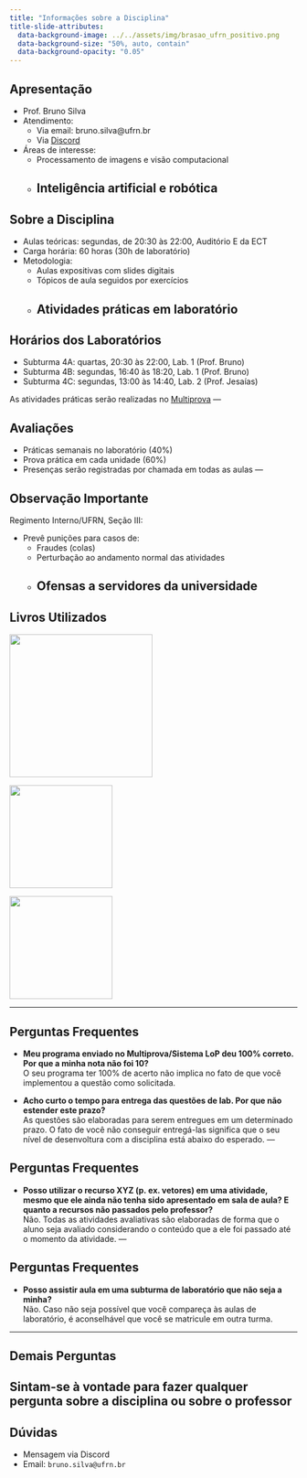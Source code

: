```yaml
---
title: "Informações sobre a Disciplina"
title-slide-attributes:
  data-background-image: ../../assets/img/brasao_ufrn_positivo.png
  data-background-size: "50%, auto, contain"
  data-background-opacity: "0.05"
---
```


## Apresentação

- Prof. Bruno Silva
- Atendimento:
    - Via email: bruno.silva@ufrn.br
    - Via [Discord](https://discord.gg/8ecZwEQ7yh)
- Áreas de interesse:
    - Processamento de imagens e visão computacional
    - Inteligência artificial e robótica
---

## Sobre a Disciplina

- Aulas teóricas: segundas, de 20:30 às 22:00,
  Auditório E da ECT
- Carga horária: 60 horas (30h de laboratório)
- Metodologia:
    - Aulas expositivas com slides digitais
    - Tópicos de aula seguidos por exercícios
    - Atividades práticas em laboratório
---

## Horários dos Laboratórios

- Subturma 4A: quartas, 20:30 às 22:00, Lab. 1 (Prof. Bruno)
- Subturma 4B: segundas, 16:40 às 18:20, Lab. 1 (Prof. Bruno)
- Subturma 4C: segundas, 13:00 às 14:40, Lab. 2 (Prof. Jesaías)

As atividades práticas serão realizadas no
[Multiprova](https://multiprova.ufrn.br)
---

## Avaliações

- Práticas semanais no laboratório (40%)
- Prova prática em cada unidade (60%)
- Presenças serão registradas por chamada
  em todas as aulas
---

## Observação Importante

Regimento Interno/UFRN, Seção III:

- Prevê punições para casos de:
    - Fraudes (colas)
    - Perturbação ao andamento normal das atividades
    - Ofensas a servidores da universidade
---

## Livros Utilizados {.nostretch}

::: {layout-ncol=3}
![](livro_lip_ect.png){width=250}

![](livro1.png){width=180}

![](livro2.png){width=180}
:::

---

## Perguntas Frequentes

- **Meu programa enviado no Multiprova/Sistema LoP deu 100% correto.
Por que a minha nota não foi 10?**<br>
O seu programa ter 100% de acerto não implica no fato de que
você implementou a questão como solicitada.

- **Acho curto o tempo para entrega das questões de lab.
Por que não estender este prazo?**<br>
As questões são elaboradas para serem entregues em um determinado
prazo. O fato de você não conseguir entregá-las significa
que o seu nível de desenvoltura com a disciplina está abaixo
do esperado.
---

## Perguntas Frequentes

- **Posso utilizar o recurso XYZ (p. ex. vetores) em uma atividade, mesmo que ele ainda não tenha sido apresentado em sala de aula? E quanto a recursos não passados pelo professor?**<br>
Não. Todas as atividades avaliativas são elaboradas de forma que o aluno seja avaliado considerando o conteúdo que a ele foi passado até o momento da atividade.
---

## Perguntas Frequentes

- **Posso assistir aula em uma subturma de laboratório que não seja a minha?**<br>
Não. Caso não seja possível que você compareça às aulas de laboratório,
é aconselhável que você se matricule em outra turma.

---

## Demais Perguntas

Sintam-se à vontade para fazer qualquer pergunta sobre a disciplina ou sobre o professor
---

## Dúvidas

- Mensagem via Discord
- Email: `bruno.silva@ufrn.br`